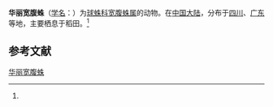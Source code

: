 {{Speciesbox
| name = 华丽宽腹蛛
| status = 
| status_system = 
| image = 
| genus = Theridula
| species = opulenta
| authority = (Walckenaer, 1841)<ref name='id13166'>{{cite web| url =http://www.bioinfo.cn/db05/BjdwSpecies.php?action=view&id=13166| title =华丽宽腹蛛| work =《中国动物物种编目数据库》| publisher =中国科学院微生物研究所| author =中国科学院动物研究所| accessdate =2009-04-28| deadurl =yes| archiveurl =https://web.archive.org/web/20160305100628/http://www.bioinfo.cn/db05/BjdwSpecies.php?action=view&id=13166| archivedate =2016-03-05}}</ref>
}}

'''华丽宽腹蛛'''（[[学名|学名]]：{{lang|la|''Theridula opulenta''}}）为[[球蛛科|球蛛科]][[宽腹蛛属|宽腹蛛属]]的动物。在[[中国大陆|中国大陆]]，分布于[[四川|四川]]、[[广东|广东]]等地，主要栖息于稻田。<ref name='id13166'/>

== 参考文献 ==
{{reflist}}

{{Wikispecies|Theridula opulenta}}
{{Taxonbar|from=Q1880913}}

[[Category:宽腹蛛属|华丽宽腹蛛]]


{{蜘蛛小作品}}